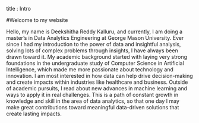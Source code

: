 title : Intro

#Welcome to my website

Hello, my name is Deekshitha Reddy Kalluru, and currently, I am doing a master's in Data Analytics Engineering at George Mason University. Ever since I had my introduction to the power of data and insightful analysis, solving lots of complex problems through insights, I have always been drawn toward it. My academic background started with laying very strong foundations in the undergraduate study of Computer Science in Artificial Intelligence, which made me more passionate about technology and innovation. I am most interested in how data can help drive decision-making and create impacts within industries like healthcare and business. Outside of academic pursuits, I read about new advances in machine learning and ways to apply it in real challenges. This is a path of constant growth in knowledge and skill in the area of data analytics, so that one day I may make great contributions toward meaningful data-driven solutions that create lasting impacts.